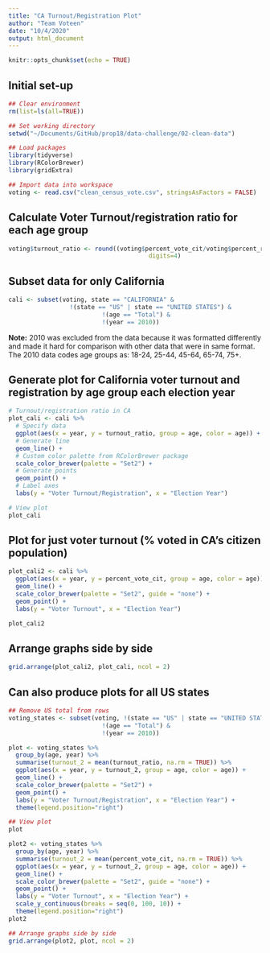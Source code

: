 ```yaml
---
title: "CA Turnout/Registration Plot"
author: "Team Voteen"
date: "10/4/2020"
output: html_document
---
```


```r
knitr::opts_chunk$set(echo = TRUE)
```

## Initial set-up
```r
## Clear environment
rm(list=ls(all=TRUE))

## Set working directory
setwd("~/Documents/GitHub/prop18/data-challenge/02-clean-data")

## Load packages
library(tidyverse)
library(RColorBrewer)
library(gridExtra)

## Import data into workspace
voting <- read.csv("clean_census_vote.csv", stringsAsFactors = FALSE)
```

## Calculate Voter Turnout/registration ratio for each age group
```r
voting$turnout_ratio <- round((voting$percent_vote_cit/voting$percent_register_cit),
                                       digits=4)
```

## Subset data for only California 
```r
cali <- subset(voting, state == "CALIFORNIA" & 
                 !(state == "US" | state == "UNITED STATES") &
                          !(age == "Total") &
                          !(year == 2010))
```

**Note:** 2010 was excluded from the data because it was formatted differently and
made it hard for comparison with other data that were in same format. The 2010 data codes age groups as: 18-24, 25-44, 45-64, 65-74, 75+.

## Generate plot for California voter turnout and registration by age group each election year
```r
# Turnout/registration ratio in CA
plot_cali <- cali %>%
  # Specify data
  ggplot(aes(x = year, y = turnout_ratio, group = age, color = age)) +
  # Generate line
  geom_line() +
  # Custom color palette from RColorBrewer package
  scale_color_brewer(palette = "Set2") + 
  # Generate points
  geom_point() +
  # Label axes
  labs(y = "Voter Turnout/Registration", x = "Election Year")

# View plot
plot_cali
```

## Plot for just voter turnout (% voted in CA's citizen population)
```r
plot_cali2 <- cali %>%
  ggplot(aes(x = year, y = percent_vote_cit, group = age, color = age)) +
  geom_line() +
  scale_color_brewer(palette = "Set2", guide = "none") + 
  geom_point() +
  labs(y = "Voter Turnout", x = "Election Year")

plot_cali2
```

## Arrange graphs side by side
```r
grid.arrange(plot_cali2, plot_cali, ncol = 2)
```

## Can also produce plots for all US states
```r
## Remove US total from rows
voting_states <- subset(voting, !(state == "US" | state == "UNITED STATES") &
                          !(age == "Total") &
                          !(year == 2010))

plot <- voting_states %>%
  group_by(age, year) %>%
  summarise(turnout_2 = mean(turnout_ratio, na.rm = TRUE)) %>%
  ggplot(aes(x = year, y = turnout_2, group = age, color = age)) +
  geom_line() +
  scale_color_brewer(palette = "Set2") + 
  geom_point() +
  labs(y = "Voter Turnout/Registration", x = "Election Year") +
  theme(legend.position="right")

## View plot
plot

plot2 <- voting_states %>%
  group_by(age, year) %>%
  summarise(turnout_2 = mean(percent_vote_cit, na.rm = TRUE)) %>%
  ggplot(aes(x = year, y = turnout_2, group = age, color = age)) +
  geom_line() +
  scale_color_brewer(palette = "Set2", guide = "none") + 
  geom_point() +
  labs(y = "Voter Turnout", x = "Election Year") +
  scale_y_continuous(breaks = seq(0, 100, 10)) + 
  theme(legend.position="right")
plot2

## Arrange graphs side by side
grid.arrange(plot2, plot, ncol = 2)
```

